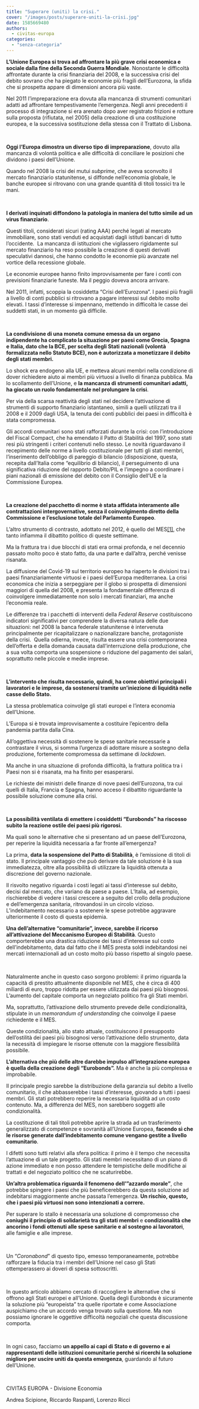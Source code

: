 ```yaml
---
title: "Superare (uniti) la crisi."
cover: "/images/posts/superare-uniti-la-crisi.jpg"
date: 1585669480
authors:
  - civitas-europa
categories: 
  - "senza-categoria"
---
```


**L’Unione Europea si trova ad affrontare la più grave crisi economica e sociale dalla fine della Seconda Guerra Mondiale**. Nonostante le difficoltà affrontate durante la crisi finanziaria del 2008, e la successiva crisi del debito sovrano che ha piegato le economie più fragili dell’Eurozona, la sfida che si prospetta appare di dimensioni ancora più vaste.

Nel 2011 l’impreparazione era dovuta alla mancanza di strumenti comunitari adatti ad affrontare tempestivamente l’emergenza. Negli anni precedenti il processo di integrazione si era arenato dopo aver registrato frizioni e rotture sulla proposta (rifiutata, nel 2005) della creazione di una costituzione europea, e la successiva sostituzione della stessa con il Trattato di Lisbona.

 

**Oggi l’Europa dimostra un diverso tipo di impreparazione**, dovuto alla mancanza di volontà politica e alle difficoltà di conciliare le posizioni che dividono i paesi dell’Unione.

Quando nel 2008 la crisi dei mutui _subprime_, che aveva sconvolto il mercato finanziario statunitense, si diffonde nell’economia globale, le banche europee si ritrovano con una grande quantità di titoli tossici tra le mani.

 

**I derivati inquinati diffondono la patologia in maniera del tutto simile ad un virus finanziario**.

Questi titoli, considerati sicuri (rating AAA) perché legati al mercato immobiliare, sono stati venduti ed acquistati dagli istituti bancari di tutto l’occidente.  La mancanza di istituzioni che vigilassero rigidamente sul mercato finanziario ha reso possibile la creazione di questi derivati speculativi dannosi, che hanno condotto le economie più avanzate nel vortice della recessione globale.

Le economie europee hanno finito improvvisamente per fare i conti con previsioni finanziarie funeste. Ma il peggio doveva ancora arrivare.

Nel 2011, infatti, scoppia la cosiddetta “Crisi dell’Eurozona”. I paesi più fragili a livello di conti pubblici si ritrovano a pagare interessi sul debito molto elevati. I tassi d’interesse si impennano, mettendo in difficoltà le casse dei suddetti stati, in un momento già difficile.

 

**La condivisione di una moneta comune emessa da un organo indipendente ha complicato la situazione per paesi come Grecia, Spagna e Italia, dato che la BCE, per scelta degli Stati nazionali (volontà formalizzata nello Statuto BCE), non è autorizzata a monetizzare il debito degli stati membri.**

Lo shock era endogeno alla UE, e metteva alcuni membri nella condizione di dover richiedere aiuto ai membri più virtuosi a livello di finanza pubblica. Ma lo scollamento dell’Unione, e **la mancanza di strumenti comunitari adatti, ha giocato un ruolo fondamentale nel prolungare la crisi**.

Per via della scarsa reattività degli stati nel decidere l’attivazione di strumenti di supporto finanziario istantaneo, simili a quelli utilizzati tra il 2008 e il 2009 dagli USA, la tenuta dei conti pubblici dei paesi in difficoltà è stata compromessa.

Gli accordi comunitari sono stati rafforzati durante la crisi: con l’introduzione del Fiscal Compact, che ha emendato il Patto di Stabilità del 1997, sono stati resi più stringenti i criteri contenuti nello stesso. Le novità riguardavano il recepimento delle norme a livello costituzionale per tutti gli stati membri, l’inserimento dell’obbligo di pareggio di bilancio (disposizione, questa, recepita dall’Italia come “equilibrio di bilancio), il perseguimento di una significativa riduzione del rapporto Debito/PIL e l’impegno a coordinare i piani nazionali di emissione del debito con il Consiglio dell’UE e la Commissione Europea.

 

**La creazione del pacchetto di norme è stata affidata interamente alle contrattazioni intergovernative, senza il coinvolgimento diretto della Commissione e l’esclusione totale del Parlamento Europeo**.

L’altro strumento di contrasto, adottato nel 2012, è quello del MES[\[1\]](#_ftn1), che tanto infiamma il dibattito politico di queste settimane.

Ma la frattura tra i due blocchi di stati era ormai profonda, e nel decennio passato molto poco è stato fatto, da una parte e dall’altra, perché venisse risanata.

La diffusione del Covid-19 sul territorio europeo ha riaperto le divisioni tra i paesi finanziariamente virtuosi e i paesi dell’Europa mediterranea. La crisi economica che inizia a serpeggiare per il globo si prospetta di dimensioni maggiori di quella del 2008, e presenta la fondamentale differenza di coinvolgere immediatamente non solo i mercati finanziari, ma anche l’economia reale.

Le differenze tra i pacchetti di interventi della _Federal Reserve_ costituiscono indicatori significativi per comprendere la diversa natura delle due situazioni: nel 2008 la banca federale statunitense è intervenuta principalmente per ricapitalizzare o nazionalizzare banche, protagoniste della crisi.  Quella odierna, invece, risulta essere una crisi contemporanea dell’offerta e della domanda causata dall’interruzione della produzione, che a sua volta comporta una sospensione o riduzione del pagamento dei salari, soprattutto nelle piccole e medie imprese.

 

**L’intervento che risulta necessario, quindi, ha come obiettivi principali i lavoratori e le imprese, da sostenersi tramite un’iniezione di liquidità nelle casse dello Stato.**

La stessa problematica coinvolge gli stati europei e l’intera economia dell’Unione.

L’Europa si è trovata improvvisamente a costituire l’epicentro della pandemia partita dalla Cina.

All’oggettiva necessità di sostenere le spese sanitarie necessarie a contrastare il virus, si somma l’urgenza di adottare misure a sostegno della produzione, fortemente compromessa da settimane di _lockdown_.

Ma anche in una situazione di profonda difficoltà, la frattura politica tra i Paesi non si è risanata, ma ha finito per esasperarsi.

Le richieste dei ministri delle finanze di nove paesi dell’Eurozona, tra cui quelli di Italia, Francia e Spagna, hanno acceso il dibattito riguardante la possibile soluzione comune alla crisi.

 

**La possibilità ventilata di emettere i cosiddetti “Eurobonds” ha riscosso subito la reazione ostile dei paesi più rigorosi.**

Ma quali sono le alternative che si presentano ad un paese dell’Eurozona, per reperire la liquidità necessaria a far fronte all’emergenza?

La prima, **data la sospensione del Patto di Stabilità**, è l’emissione di titoli di stato. Il principale vantaggio che può derivare da tale soluzione è la sua immediatezza, oltre alla possibilità di utilizzare la liquidità ottenuta a discrezione del governo nazionale.

Il risvolto negativo riguarda i costi legati ai tassi d’interesse sul debito, decisi dal mercato, che variano da paese a paese. L’Italia, ad esempio, rischierebbe di vedere i tassi crescere a seguito del crollo della produzione e dell’emergenza sanitaria, ritrovandosi in un circolo vizioso. L’indebitamento necessario a sostenere le spese potrebbe aggravare ulteriormente il costo di questa epidemia.

**Una dell’alternative “comunitarie”, invece, sarebbe il ricorso all’attivazione del Meccanismo Europeo di Stabilità**. Questo comporterebbe una drastica riduzione dei tassi d’interesse sul costo dell’indebitamento, data dal fatto che il MES presta soldi indebitandosi nei mercati internazionali ad un costo molto più basso rispetto al singolo paese.

 

Naturalmente anche in questo caso sorgono problemi: il primo riguarda la capacità di prestito attualmente disponibile nel MES, che è circa di 400 miliardi di euro, troppo ridotta per essere utilizzata dai paesi più bisognosi. L’aumento del capitale comporta un negoziato politico fra gli Stati membri.

Ma, soprattutto, l’attivazione dello strumento prevede delle condizionalità, stipulate in un _memorandum of understanding_ che coinvolge il paese richiedente e il MES.

Queste condizionalità, allo stato attuale, costituiscono il presupposto dell’ostilità dei paesi più bisognosi verso l’attivazione dello strumento, data la necessità di impiegare le risorse ottenute con la maggiore flessibilità possibile.

**L’alternativa che più delle altre darebbe impulso all’integrazione europea è quella della creazione degli “Eurobonds”.** Ma è anche la più complessa e improbabile.

Il principale pregio sarebbe la distribuzione della garanzia sul debito a livello comunitario, il che abbasserebbe i tassi d’interesse, giovando a tutti i paesi membri. Gli stati potrebbero reperire la necessaria liquidità ad un costo contenuto. Ma, a differenza del MES, non sarebbero soggetti alle condizionalità.

La costituzione di tali titoli potrebbe aprire la strada ad un trasferimento generalizzato di competenze e sovranità all’Unione Europea, **facendo sì che le risorse generate dall’indebitamento comune vengano gestite a livello comunitario**.

I difetti sono tutti relativi alla sfera politica: il primo è il tempo che necessita l’attuazione di un tale progetto. Gli stati membri necessitano di un piano di azione immediato e non posso attendere le tempistiche delle modifiche ai trattati e del negoziato politico che ne scaturirebbe.

**Un’altra problematica riguarda il fenomeno dell’”azzardo morale”**, che potrebbe spingere i paesi che più beneficerebbero da questa soluzione ad indebitarsi maggiormente anche passata l’emergenza. **Un rischio, questo, che i paesi più virtuosi non sono intenzionati a correre.**

Per superare lo stallo è necessaria una soluzione di compromesso che **coniughi il principio di solidarietà tra gli stati membri** e **condizionalità che ancorino i fondi ottenuti alle spese sanitarie e al sostegno ai lavoratori**, alle famiglie e alle imprese.

 

Un “_Coronabond_” di questo tipo, emesso temporaneamente, potrebbe rafforzare la fiducia tra i membri dell’Unione nel caso gli Stati ottemperassero ai doveri di spesa sottoscritti.

 

In questo articolo abbiamo cercato di raccogliere le alternative che si offrono agli Stati europei e all’Unione. Quella degli Eurobonds è sicuramente la soluzione più “europeista” tra quelle riportate e come Associazione auspichiamo che un accordo venga trovato sulla questione. Ma non possiamo ignorare le oggettive difficoltà negoziali che questa discussione comporta.

 

In ogni caso, facciamo **un appello ai capi di Stato e di governo e ai rappresentanti delle istituzioni comunitarie perché si ricerchi la soluzione migliore per uscire uniti da questa emergenza**, guardando al futuro dell’Unione.

 

CIVITAS EUROPA - Divisione Economia

Andrea Scipione, Riccardo Raspanti, Lorenzo Ricci

 

 

 

 

 

[\[1\]](#_ftnref1) per approfondire, si veda l’articolo dedicato, pubblicato su questa stessa piattaforma: https://atomic-temporary-174199255.wpcomstaging.com/2020/03/24/messo-da-che-parte/
